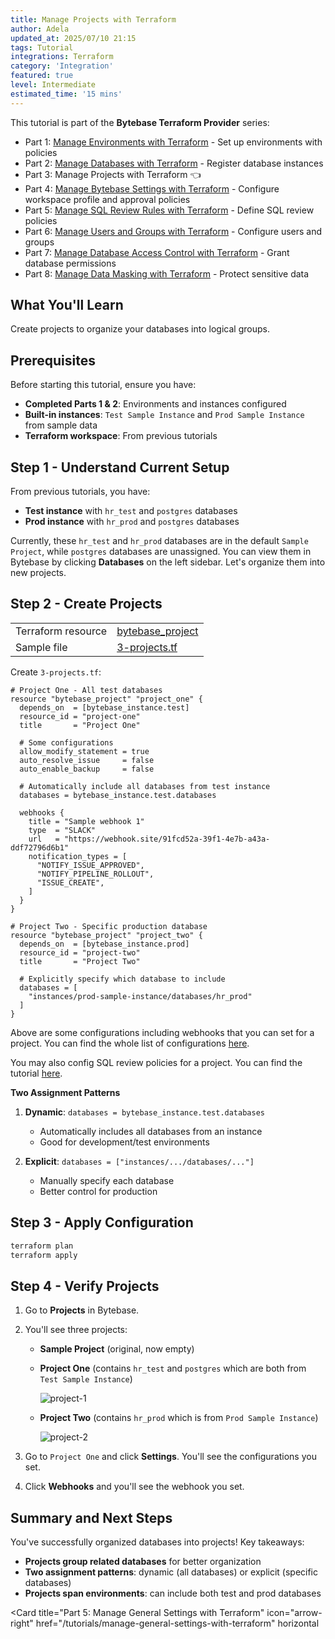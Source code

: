 ```yaml
---
title: Manage Projects with Terraform
author: Adela
updated_at: 2025/07/10 21:15
tags: Tutorial
integrations: Terraform
category: 'Integration'
featured: true
level: Intermediate
estimated_time: '15 mins'
---
```



This tutorial is part of the **Bytebase Terraform Provider** series:

- Part 1: [Manage Environments with Terraform](/tutorials/manage-environments-with-terraform) - Set up environments with policies
- Part 2: [Manage Databases with Terraform](/tutorials/manage-databases-with-terraform) - Register database instances
- Part 3: Manage Projects with Terraform 👈
- Part 4: [Manage Bytebase Settings with Terraform](/tutorials/manage-general-settings-with-terraform) - Configure workspace profile and approval policies
- Part 5: [Manage SQL Review Rules with Terraform](/tutorials/manage-sql-review-rules-with-terraform) - Define SQL review policies
- Part 6: [Manage Users and Groups with Terraform](/tutorials/manage-users-and-groups-with-terraform) - Configure users and groups
- Part 7: [Manage Database Access Control with Terraform](/tutorials/manage-database-access-control-with-terraform) - Grant database permissions
- Part 8: [Manage Data Masking with Terraform](/tutorials/manage-data-masking-with-terraform) - Protect sensitive data

<TerraformGitHubSample />

## What You'll Learn

Create projects to organize your databases into logical groups.

## Prerequisites

Before starting this tutorial, ensure you have:

- **Completed Parts 1 & 2**: Environments and instances configured
- **Built-in instances**: `Test Sample Instance` and `Prod Sample Instance` from sample data
- **Terraform workspace**: From previous tutorials

## Step 1 - Understand Current Setup

From previous tutorials, you have:

- **Test instance** with `hr_test` and `postgres` databases
- **Prod instance** with `hr_prod` and `postgres` databases

Currently, these `hr_test` and `hr_prod` databases are in the default `Sample Project`, while `postgres` databases are unassigned. You can view them in Bytebase by clicking **Databases** on the left sidebar. Let's organize them into new projects.

## Step 2 - Create Projects

|                       |                                                                                                                        |
| --------------------- | ---------------------------------------------------------------------------------------------------------------------- |
| Terraform resource    | [bytebase_project](https://registry.terraform.io/providers/bytebase/bytebase/latest/docs/resources/project)           |
| Sample file           | [3-projects.tf](https://github.com/bytebase/terraform-provider-bytebase/blob/main/tutorials/3-projects.tf)           |

Create `3-projects.tf`:

```hcl 3-projects.tf
# Project One - All test databases
resource "bytebase_project" "project_one" {
  depends_on  = [bytebase_instance.test]
  resource_id = "project-one"
  title       = "Project One"

  # Some configurations
  allow_modify_statement = true
  auto_resolve_issue     = false
  auto_enable_backup     = false  

  # Automatically include all databases from test instance
  databases = bytebase_instance.test.databases

  webhooks {
    title = "Sample webhook 1"
    type  = "SLACK"
    url   = "https://webhook.site/91fcd52a-39f1-4e7b-a43a-ddf72796d6b1"
    notification_types = [
      "NOTIFY_ISSUE_APPROVED",
      "NOTIFY_PIPELINE_ROLLOUT",
      "ISSUE_CREATE",
    ]
  }
}

# Project Two - Specific production database
resource "bytebase_project" "project_two" {
  depends_on  = [bytebase_instance.prod]
  resource_id = "project-two"
  title       = "Project Two"

  # Explicitly specify which database to include
  databases = [
    "instances/prod-sample-instance/databases/hr_prod"
  ]
}
```

Above are some configurations including webhooks that you can set for a project. You can find the whole list of configurations [here](https://registry.terraform.io/providers/bytebase/bytebase/latest/docs/data-sources/project).

You may also config SQL review policies for a project. You can find the tutorial [here](/tutorials/manage-sql-review-rules-with-terraform).

**Two Assignment Patterns**

1. **Dynamic**: `databases = bytebase_instance.test.databases`

   - Automatically includes all databases from an instance
   - Good for development/test environments

1. **Explicit**: `databases = ["instances/.../databases/..."]`
   - Manually specify each database
   - Better control for production

## Step 3 - Apply Configuration

```bash
terraform plan
terraform apply
```

## Step 4 - Verify Projects

1. Go to **Projects** in Bytebase.

1. You'll see three projects:

   - **Sample Project** (original, now empty)

   - **Project One** (contains `hr_test` and `postgres` which are both from `Test Sample Instance`)

     ![project-1](/content/docs/tutorials/manage-projects-with-terraform/bb-project-1.webp)

   - **Project Two** (contains `hr_prod` which is from `Prod Sample Instance`)

     ![project-2](/content/docs/tutorials/manage-projects-with-terraform/bb-project-2.webp)

1. Go to `Project One` and click **Settings**. You'll see the configurations you set.

1. Click **Webhooks** and you'll see the webhook you set.

## Summary and Next Steps

You've successfully organized databases into projects! Key takeaways:

- **Projects group related databases** for better organization
- **Two assignment patterns**: dynamic (all databases) or explicit (specific databases)
- **Projects span environments**: can include both test and prod databases

<Card
  title="Part 5: Manage General Settings with Terraform"
  icon="arrow-right"
  href="/tutorials/manage-general-settings-with-terraform"
  horizontal
></Card>
